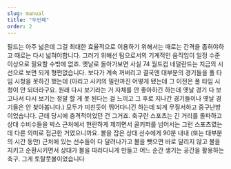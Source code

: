 ```yaml
---
slug: manual
title: "두번째"
order: 2
---
```

필드는 아주 넓은데 그걸 최대한 효율적으로 이용하기 위해서는 때로는 간격을 좁혀야하고 때로는 다시 넓혀야합니다. 그러기 위해선 팀으로서의 기계적인 움직임이 일정 수준 이상으로 필요할 수밖에 없죠.
옛날로 돌아가보면 사실 74 월드컵 네덜란드는 지금의 시선으로 보면 되게 형편없습니다. 보다가 계속 꺼버리고 결국엔 대부분의 경기들을 풀 타임 시청을 못하긴 했는데 (아리고 사키의 밀란까진 어떻게 됐는데 그 이전은 풀 타임 시청이 안 되더라구요. 원래 다시 보기라는 거 자체를 안 좋아하긴 하는데 옛날 경기 다 보고나서 다시 보기는 정말 할 게 못 된다는 걸 느끼고 그 후로 지나간 경기들이나 옛날 경기들은 안 찾아봅니다.) 모두가 미친듯이 뛰어다니긴 하는데 되게 무질서하고 중구난방이었습니다. 근데 당시에 충격적이었던 건 그거죠. 축구란 스포츠는 긴 거리를 돌파하고 상대 수비수들을 박스 근처에서 현란하게 제끼면서 골키퍼를 넘어서는 그런 스포츠였는데 다른 의미로 접근한 거였으니까요.
볼을 잡은 상대 선수에게 90분 내내 (또는 대부분의 시간 동안) 근처에 있는 선수들이 다 달려나가고 볼을 뺏으면 바로 달리지 않고 볼을 지키고 순환시키면서 상대가 볼을 따라다니게 만들고 어느 순간 생기는 공간을 활용하는 축구. 그게 토탈풋볼이었습니다

